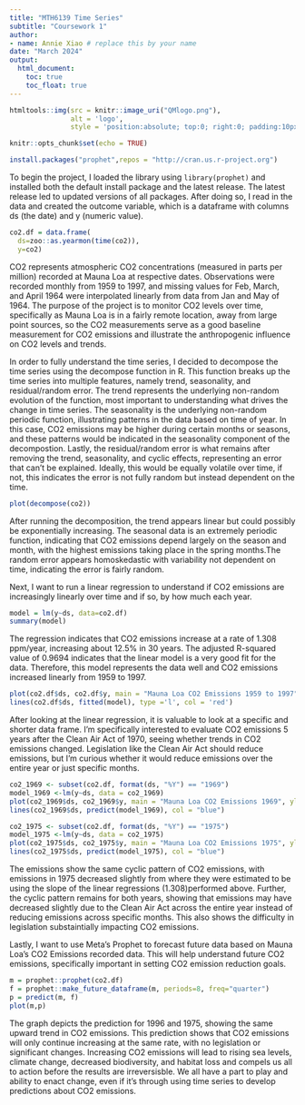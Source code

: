 ```yaml
---
title: "MTH6139 Time Series"
subtitle: "Coursework 1"
author:
- name: Annie Xiao # replace this by your name
date: "March 2024"
output:
  html_document:
    toc: true
    toc_float: true
---
```


```r
htmltools::img(src = knitr::image_uri("QMlogo.png"), 
               alt = 'logo', 
               style = 'position:absolute; top:0; right:0; padding:10px; width:30%;')
```

```r
knitr::opts_chunk$set(echo = TRUE)
```

```r
install.packages("prophet",repos = "http://cran.us.r-project.org")

```



To begin the project, I loaded the library using `library(prophet)` and installed both the default install package and the latest release. The latest release led to updated versions of all packages. After doing so, I read in the data and created the outcome variable, which is a dataframe with columns ds (the date) and y (numeric value).



```r
co2.df = data.frame(
  ds=zoo::as.yearmon(time(co2)), 
  y=co2)
```


CO2 represents atmospheric CO2 concentrations (measured in parts per million) recorded at Mauna Loa at respective dates. Observations were recorded monthly from 1959 to 1997, and missing values for Feb, March, and April 1964 were interpolated linearly from data from Jan and May of 1964. The purpose of the project is to monitor CO2 levels over time, specifically as Mauna Loa is in a fairly remote location, away from large point sources, so the CO2 measurements serve as a good baseline measurement for CO2 emissions and illustrate the anthropogenic influence on CO2 levels and trends.




In order to fully understand the time series, I decided to decompose the time series using the decompose function in R. This function breaks up the time series into multiple features, namely trend, seasonality, and residual/random error. The trend represents the underlying non-random evolution of the function, most important to understanding what drives the change in time series. The seasonality is the underlying non-random periodic function, illustrating patterns in the data based on time of year. In this case, CO2 emissions may be higher during certain months or seasons, and these patterns would be indicated in the seasonality component of the decompostion. Lastly, the residual/random error is what remains after removing the trend, seasonality, and cyclic effects, representing an error that can't be explained. Ideally, this would be equally volatile over time, if not, this indicates the error is not fully random but instead dependent on the time. 


 
```r
plot(decompose(co2))

```
After running the decomposition, the trend appears linear but could possibly be  exponentially increasing. The seasonal data is an extremely periodic function, indicating that CO2 emissions depend largely on the season and month, with the highest emissions taking place in the spring months.The random error appears homoskedastic with variability not dependent on time, indicating the error is fairly random.


Next, I want to run a linear regression to understand if CO2 emissions are increasingly linearly over time and if so, by how much each year. 
```r
model = lm(y~ds, data=co2.df)
summary(model)
```
The regression indicates that CO2 emissions increase at a rate of 1.308 ppm/year, increasing about 12.5% in 30 years. The adjusted R-squared value of 0.9694 indicates that the linear model is a very good fit for the data. Therefore, this model represents the data well and CO2 emissions increased linearly from 1959 to 1997.
```r
plot(co2.df$ds, co2.df$y, main = "Mauna Loa CO2 Emissions 1959 to 1997", ylab = "CO2 Emissions (ppm)", xlab = "Year")
lines(co2.df$ds, fitted(model), type ='l', col = 'red')
```


After looking at the linear regression, it is valuable to look at a specific and shorter data frame. I'm specifically interested to evaluate CO2 emissions 5 years after the Clean Air Act of 1970, seeing whether trends in CO2 emissions changed. Legislation like the Clean Air Act should reduce emissions, but I'm curious whether it would reduce emissions over the entire year or just specific months. 

```r

co2_1969 <- subset(co2.df, format(ds, "%Y") == "1969")
model_1969 <-lm(y~ds, data = co2_1969) 
plot(co2_1969$ds, co2_1969$y, main = "Mauna Loa CO2 Emissions 1969", ylab = "CO2 Emissions in 1969(ppm)", xlab = "Month in 1969")
lines(co2_1969$ds, predict(model_1969), col = "blue")
```

```r

co2_1975 <- subset(co2.df, format(ds, "%Y") == "1975")
model_1975 <-lm(y~ds, data = co2_1975) 
plot(co2_1975$ds, co2_1975$y, main = "Mauna Loa CO2 Emissions 1975", ylab = "CO2 Emissions in 1975(ppm)", xlab = "Month in 1975")
lines(co2_1975$ds, predict(model_1975), col = "blue")
```

The emissions show the same cyclic pattern of CO2 emissions, with emissions in 1975 decreased slightly from where they were estimated to be using the slope of the linear regressions (1.308)performed above. Further, the cyclic pattern remains for both years, showing that emissions may have decreased slightly due to the Clean Air Act across the entire year instead of reducing emissions across specific months. This also shows the difficulty in legislation substaintially impacting CO2 emissions.


Lastly, I want to use Meta's Prophet to forecast future data based on Mauna Loa's CO2 Emissions recorded data. This will help understand future CO2 emissions, specifically important in setting CO2 emission reduction goals. 

```r
m = prophet::prophet(co2.df)
f = prophet::make_future_dataframe(m, periods=8, freq="quarter")
p = predict(m, f)
plot(m,p)
```
The graph depicts the prediction for 1996 and 1975, showing the same upward trend in CO2 emissions. This prediction shows that CO2 emissions will only continue increasing at the same rate, with no legislation or significant changes. Increasing CO2 emissions will lead to rising sea levels, climate change, decreased biodiversity, and habitat loss and compels us all to action before the results are irreversisble. We all have a part to play and ability to enact change, even if it's through using time series to develop predictions about CO2 emissions. 



